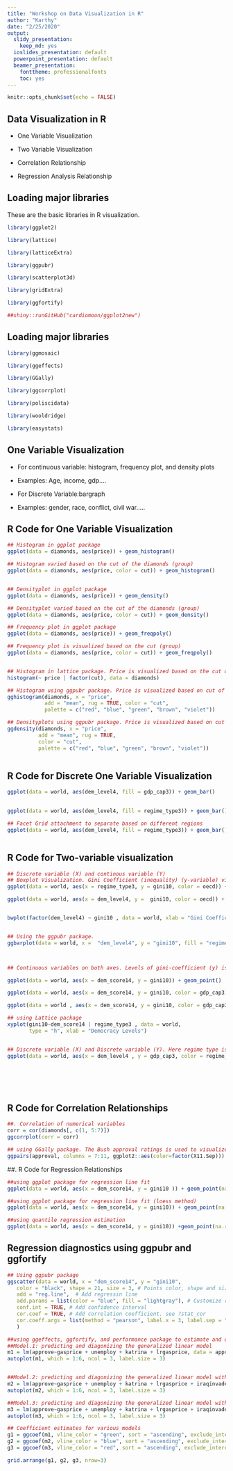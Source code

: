 ```yaml
---
title: "Workshop on Data Visualization in R"
author: "Karthy"
date: "2/25/2020"
output:
  slidy_presentation:
    keep_md: yes
  ioslides_presentation: default
  powerpoint_presentation: default
  beamer_presentation: 
    fonttheme: professionalfonts
    toc: yes
---
```


```r
knitr::opts_chunk$set(echo = FALSE)
```

## Data Visualization in R

- One Variable Visualization 


- Two Variable Visualization 



- Correlation Relationship 


- Regression Analysis Relationship


## Loading major libraries
These are the basic libraries in R visualization.
```r
library(ggplot2)

library(lattice)

library(latticeExtra)

library(ggpubr)

library(scatterplot3d)

library(gridExtra)

library(ggfortify)

##shiny::runGitHub("cardiomoon/ggplot2new")
```

## Loading major libraries
```r
library(ggmosaic)

library(ggeffects)

library(GGally)

library(ggcorrplot)

library(poliscidata)

library(wooldridge)

library(easystats)
```


## One Variable Visualization

- For continuous variable: histogram, frequency plot, and density plots
- Examples: Age, income, gdp....
  
  
  
- For Discrete Variable:bargraph
  
- Examples: gender, race, conflict, civil war.....
  
## R Code for One Variable Visualization
```r

## Histogram in ggplot package
ggplot(data = diamonds, aes(price)) + geom_histogram()

## Histogram varied based on the cut of the diamonds (group)
ggplot(data = diamonds, aes(price, color = cut)) + geom_histogram()


## Densityplot in ggplot package
ggplot(data = diamonds, aes(price)) + geom_density()

## Densityplot varied based on the cut of the diamonds (group)
ggplot(data = diamonds, aes(price, color = cut)) + geom_density()

## Frequency plot in ggplot package
ggplot(data = diamonds, aes(price)) + geom_freqpoly()

## Frequency plot is visualized based on the cut (group)
ggplot(data = diamonds, aes(price, color = cut)) + geom_freqpoly()


## Histogram in lattice package. Price is visualized based on the cut of the diamonds. 
histogram(~ price | factor(cut), data = diamonds)

## Histogram using ggpubr package. Price is visualized based on cut of the diamonds.
gghistogram(diamonds, x = "price",
            add = "mean", rug = TRUE, color = "cut",
            palette = c("red", "blue", "green", "brown", "violet"))

## Densityplots using ggpubr package. Price is visualized based on cut of the diamonds.
ggdensity(diamonds, x = "price",
          add = "mean", rug = TRUE,
          color = "cut",
          palette = c("red", "blue", "green", "brown", "violet"))



```




## R Code for Discrete One Variable Visualization
```r
ggplot(data = world, aes(dem_level4, fill = gdp_cap3)) + geom_bar() 

       
ggplot(data = world, aes(dem_level4, fill = regime_type3)) + geom_bar()

## Facet Grid attachment to separate based on different regions
ggplot(data = world, aes(dem_level4, fill = regime_type3)) + geom_bar() + facet_grid(regionun ~.)



```

## R Code for Two-variable visualization 
```r
## Discrete variable (X) and continous variable (Y)
## Boxplot Visualization. Gini Coefficient (inequality) (y-variable) visualized based on regime types (x-variable). 
ggplot(data = world, aes(x = regime_type3, y = gini10, color = oecd)) + geom_boxplot() 

ggplot(data = world, aes(x = dem_level4, y =  gini10, color = oecd)) + geom_boxplot() + coord_flip()


bwplot(factor(dem_level4) ~ gini10 , data = world, xlab = "Gini Coefficient", col = "green", fill  = "blue")


## Using the ggpubr package. 
ggbarplot(data = world, x =  "dem_level4", y = "gini10", fill = "regime_type3", xlab = "Democracy Level", ylab = "Gini Coefficient", short.panel.labs= T)



## Continuous variables on both axes. Levels of gini-coefficient (y) is visualized based on democracy score (x)

ggplot(data = world, aes(x = dem_score14, y = gini10)) + geom_point()  

ggplot(data = world, aes(x = dem_score14, y = gini10, color = gdp_cap3)) + geom_point() 

ggplot(data = world , aes(x = dem_score14, y = gini10, color = gdp_cap3)) + geom_point() + facet_wrap(~regionun)

## using Lattice package 
xyplot(gini10~dem_score14 | regime_type3 , data = world, 
       type = "h", xlab = "Democracy Levels")


## Discrete variable (X) and Discrete variable (Y). Here regime type is visualized with GDP per capita. 
ggplot(data = world, aes(x = dem_level4 , y = gdp_cap3, color = regime_type3)) + geom_count()  







```


## R Code for Correlation Relationships

```r
##. Correlation of numerical variables
corr = cor(diamonds[, c(1, 5:7)])
ggcorrplot(corr = corr)

## using GGally package. The Bush approval ratings is used to visualize the possible correlations. 
ggpairs(approval, columns = 7:11, ggplot2::aes(color=factor(X11.Sep)))

```


##. R Code for Regression Relationships

```r
##using ggplot package for regression line fit
ggplot(data = world, aes(x = dem_score14, y = gini10 )) + geom_point(na.rm = T) + geom_smooth(method = "lm", na.rm = T)  

##using ggplot package for regression line fit (loess method)
ggplot(data = world, aes(x = dem_score14, y = gini10)) + geom_point(na.rm = T) + geom_smooth(method = "loess", na.rm = T) 

##using quantile regression estimation
ggplot(data = world, aes(x = dem_score14, y = gini10)) +geom_point(na.rm = T) + geom_quantile(na.rm = T)


```

## Regression diagnostics using ggpubr and ggfortify 
```r
## Using ggpubr package
ggscatter(data = world, x = "dem_score14", y = "gini10",
   color = "black", shape = 21, size = 3, # Points color, shape and size
   add = "reg.line",  # Add regressin line
   add.params = list(color = "blue", fill = "lightgray"), # Customize reg. line
   conf.int = TRUE, # Add confidence interval
   cor.coef = TRUE, # Add correlation coefficient. see ?stat_cor
   cor.coeff.args = list(method = "pearson", label.x = 3, label.sep = "\n")
   )

##using ggeffects, ggfortify, and performance package to estimate and diagnosize the linearmodels
##Model.1: predicting and diagonizing the generalized linear model
m1 = lm(approve~gasprice + unemploy + katrina + lrgasprice, data = approval)
autoplot(m1, which = 1:6, ncol = 3, label.size = 3)


##Model.2: predicting and diagonizing the generalized linear model with addition of iraq invasion variable
m2 = lm(approve~gasprice + unemploy + katrina + lrgasprice + iraqinvade, data = approval)
autoplot(m2, which = 1:6, ncol = 3, label.size = 3)

##Model.3: predicting and diagonizing the generalized linear model with control variables
m3 = lm(approve~gasprice + unemploy + katrina + lrgasprice + iraqinvade + lcpifood + X11.Sep, data = approval)
autoplot(m3, which = 1:6, ncol = 3, label.size = 3)

## Coefficient estimates for various models
g1 = ggcoef(m1, vline_color = "green", sort = "ascending", exclude_intercept = T)
g2 = ggcoef(m2, vline_color = "blue", sort = "ascending", exclude_intercept = T)
g3 = ggcoef(m3, vline_color = "red", sort = "ascending", exclude_intercept = T)

grid.arrange(g1, g2, g3, nrow=3)
```


